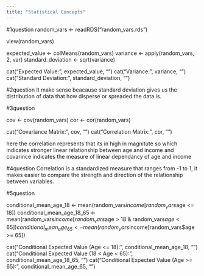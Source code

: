 ```yaml
---
title: "Statistical Concepts"
---
```

#1question
random_vars <- readRDS("random_vars.rds")

view(random_vars)

expected_value <- colMeans(random_vars)
variance <- apply(random_vars, 2, var)
standard_deviation <- sqrt(variance)


cat("Expected Value:\n", expected_value, "\n")
cat("Variance:\n", variance, "\n")
cat("Standard Deviation:\n", standard_deviation, "\n")


#2question
It make sense beacause standard deviation gives us the distribution of data that 
how disperse or spreaded the data is.


#3question

cov <- cov(random_vars)
cor <- cor(random_vars)

cat("Covariance Matrix:\n", cov, "\n")
cat("Correlation Matrix:\n", cor, "\n")


here the correlation represents that its in high in magnitute so which indicates stronger linear relationship between age and income and covarince indicates the measure of linear dependancy of age and income

#4question
Correlation is a standardized measure that ranges from -1 to 1, it makes easier to compare the strength  and direction of the relationship between variables.


#5question

conditional_mean_age_18 <- mean(random_vars$income[random_vars$age <= 18])
conditional_mean_age_18_65 <- mean(random_vars$income[random_vars$age > 18 & random_vars$age < 65])
conditional_mean_age_65 <- mean(random_vars$income[random_vars$age >= 65])


cat("Conditional Expected Value (Age <= 18): ", conditional_mean_age_18, "\n")
cat("Conditional Expected Value (18 < Age < 65): ", conditional_mean_age_18_65, "\n")
cat("Conditional Expected Value (Age >= 65): ", conditional_mean_age_65, "\n")

